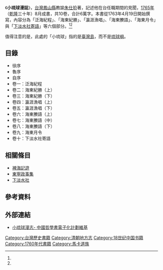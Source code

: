 {{Infobox 古籍
|image  =
|图像说明 =
|全名     = 
|原名     = 
|別名     = 
|羅馬拼音 = 
|撰者     = [[朱仕玠|朱仕玠]] 、[[趙工孕|趙工孕]]
|託名作者 = 
|編集者   = 
|輯錄者   = 
|文字     = [[文言文|漢文]][[漢字|漢字]]
|出版地   = [[台灣|台灣]]
|成書年代 = 1765年
|亡佚年代 =
|偽託年代 =
|注解者   =
|篇數     = 
|原書篇數 = 
|今本篇數 = 
|卷數     = 10卷
|原書卷數 = 
|今本卷數 = 
|章回     = 
|最初著錄 = 
|版本     = 
|分類     = 
|注疏     =
}}
《'''小琉球漫誌'''》，[[台灣|台灣]][[鳳山縣_(清治時期)|鳳山縣]]教諭[[朱仕玠|朱仕玠]]著，記述他在台任職期間的見聞，[[1765年|1765年]]（[[乾隆|乾隆]]三十年）8月成書，共10卷，合計6萬字。本書從1763年4月19日開始撰寫，內容分為「泛海紀程」、「海東紀勝」、「瀛涯漁唱」、「海東賸語」、「海東月令」與「[[下淡水社寄語|下淡水社寄語]]」等六個部分。<ref name="小事典"/><ref name="趙家欣"/>

值得注意的是，此處的「小琉球」指的是[[臺灣島|臺灣島]]，而不是[[琉球嶼|琉球嶼]]。

==目錄==
*徐序
*魯序
*自序
*卷一：泛海紀程
*卷二：海東紀勝（上）
*卷三：海東紀勝（下）
*卷四：瀛涯漁唱（上）
*卷五：瀛涯漁唱（下）
*卷六：海東賸語（上）
*卷七：海東賸語（中）
*卷八：海東賸語（下）
*卷九：海東月令
*卷十：下淡水社寄語

==相關條目==
{{Wikisource|小琉球漫誌}}
*[[裨海記遊|裨海記遊]]
*[[東寧政事集|東寧政事集]]
*[[下淡水社|下淡水社]]

==參考資料==
{{reflist|1|refs=

<ref name="小事典">{{cite web |url=http://ikm.nmtl.gov.tw/index.php?option=com_klg&task=ddetail&id=83&Itemid=238 |title=1764年8月，朱仕玠以丁母艱去職，著《小琉球漫誌》。 |accessdate= |last= |first= |author= |coauthors= |date= |work=台灣文學小事典 |publisher=國立台灣文學館 |archive-date=2021-03-11 |archive-url=https://web.archive.org/web/20210311045325/http://ikm.nmtl.gov.tw/index.php?option=com_klg&task=ddetail&id=83&Itemid=238 |dead-url=yes }}</ref>

<ref name="趙家欣">{{cite web |url=http://ir.lib.stust.edu.tw/bitstream/987654321/20318/2/C3812%25E8%25B6%2599%25E5%25AE%25B6%25E6%25AC%25A3.pdf |title=朱仕玠宦臺之山海經驗探究 |accessdate= |last= |first= |author=趙家欣 |coauthors= |date=2014年 |work=南臺學報 |publisher= }}{{Dead link|date=2019年10月 |bot=InternetArchiveBot |fix-attempted=yes }}</ref>

}}

==外部連結==
*[http://ctext.org/wiki.pl?if=gb&res=434349 小琉球漫志- 中國哲學書電子化計劃維基] {{Wayback|url=http://ctext.org/wiki.pl?if=gb&res=434349 |date=20201101201415 }}
{{book-stub}}
[[Category:台灣歷史書籍|Category:台灣歷史書籍]]
[[Category:清朝地方志|Category:清朝地方志]]
[[Category:18世纪中国书籍|Category:18世纪中国书籍]]
[[Category:1760年代書籍|Category:1760年代書籍]]
[[Category:馬卡道族|Category:馬卡道族]]